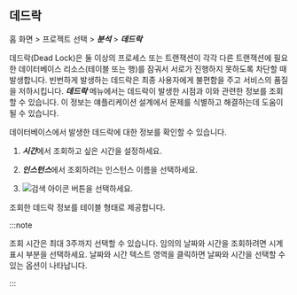 ## 데드락

홈 화면 > 프로젝트 선택 > ***분석*** > ***데드락***

데드락(Dead Lock)은 둘 이상의 프로세스 또는 트랜잭션이 각각 다른 트랜잭션에 필요한 데이터베이스 리소스(테이블 또는 행)를 잠궈서 서로가 진행하지 못하도록 차단할 때 발생합니다. 빈번하게 발생하는 데드락은 최종 사용자에게 불편함을 주고 서비스의 품질을 저하시킵니다. ***데드락*** 메뉴에서는 데드락이 발생한 시점과 이와 관련한 정보를 조회할 수 있습니다. 이 정보는 얘플리케이션 설계에서 문제를 식별하고 해결하는데 도움이 될 수 있습니다.

<ProdImg img='db-deadlock-basic' ext='.png' desc='데드락' />

데이터베이스에서 발생한 데드락에 대한 정보를 확인할 수 있습니다.

1. ***시간***에서 조회하고 싶은 시간을 설정하세요.

1. ***인스턴스***에서 조회하려는 인스턴스 이름을 선택하세요.

1. ![검색 아이콘](/img/ico-btn-search.png) 버튼을 선택하세요.

조회한 데드락 정보를 테이블 형태로 제공합니다.

:::note

조회 시간은 최대 3주까지 선택할 수 있습니다. 임의의 날짜와 시간을 조회하려면 시계 표시 부분을 선택하세요. 날짜와 시간 텍스트 영역을 클릭하면 날짜와 시간을 선택할 수 있는 옵션이 나타납니다.

:::
